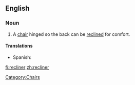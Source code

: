 ==English==

===Noun===
{{en-noun}}
{{wikipedia}}

# A [[chair]] hinged so the back can be [[recline]]d for comfort.

====Translations====
{{trans-top}}
* Spanish: {{t|es|tumbona|f}}
{{trans-mid}}
{{trans-bottom}}

[[Category:Chairs]]

[[fi:recliner]]
[[zh:recliner]]